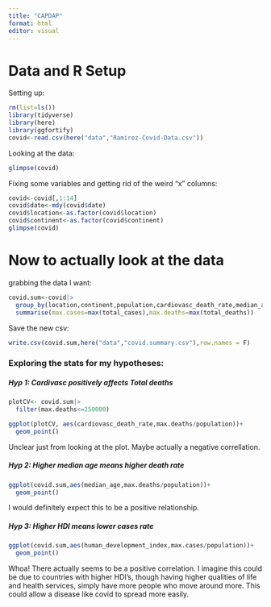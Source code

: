 ```yaml
---
title: "CAPDAP"
format: html
editor: visual
---
```


# Data and R Setup

Setting up:

```r
rm(list=ls())
library(tidyverse)
library(here)
library(ggfortify)
covid<-read.csv(here("data","Ramirez-Covid-Data.csv"))
```

Looking at the data:

```r
glimpse(covid)
```

Fixing some variables and getting rid of the weird "x" columns:

```r
covid<-covid[,1:14]
covid$date<-mdy(covid$date)
covid$location<-as.factor(covid$location)
covid$continent<-as.factor(covid$continent)
glimpse(covid)
```

# Now to actually look at the data

grabbing the data I want:

```r
covid.sum<-covid|>
  group_by(location,continent,population,cardiovasc_death_rate,median_age,human_development_index)|>
  summarise(max.cases=max(total_cases),max.deaths=max(total_deaths))
```

Save the new csv:

```r
write.csv(covid.sum,here("data","covid.summary.csv"),row.names = F)
```

### Exploring the stats for my hypotheses:

##### Hyp 1: Cardivasc positively affects Total deaths

```r
plotCV<- covid.sum|>
  filter(max.deaths<=250000)

ggplot(plotCV, aes(cardiovasc_death_rate,max.deaths/population))+
  geom_point()
```

Unclear just from looking at the plot. Maybe actually a negative correllation.

##### Hyp 2: Higher median age means higher death rate

```r
ggplot(covid.sum,aes(median_age,max.deaths/population))+
  geom_point()
```

I would definitely expect this to be a positive relationship.

##### Hyp 3: Higher HDI means lower cases rate

```r
ggplot(covid.sum,aes(human_development_index,max.cases/population))+
  geom_point()
```

Whoa! There actually seems to be a positive correlation. I imagine this could be due to countries with higher HDI's, though having higher qualities of life and health services, simply have more people who move around more. This could allow a disease like covid to spread more easily.

